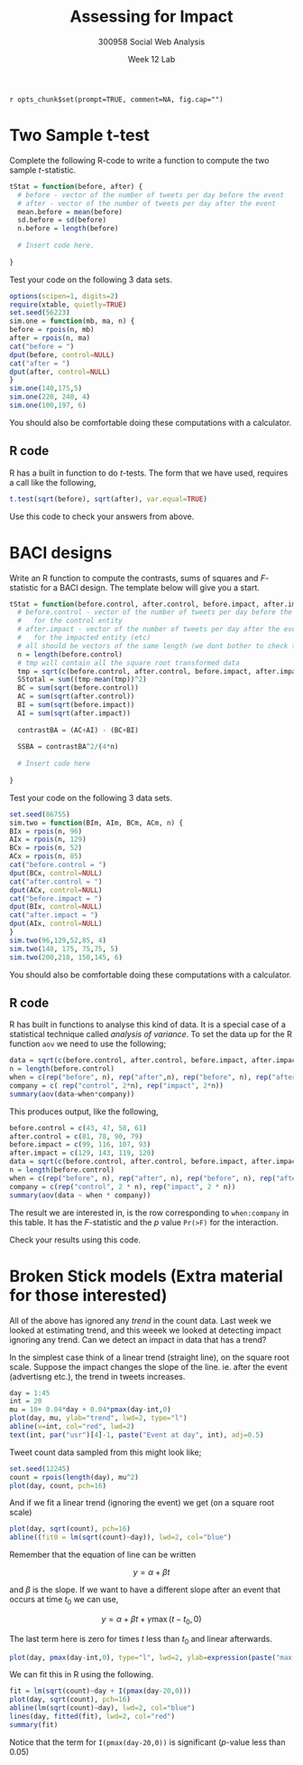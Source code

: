 % Assessing for Impact
% 300958 Social Web Analysis 
% Week 12 Lab

`r opts_chunk$set(prompt=TRUE, comment=NA, fig.cap="")`


# Two Sample t-test

Complete the following R-code to write a function to compute the two sample $t$-statistic.

```r
tStat = function(before, after) {
  # before - vector of the number of tweets per day before the event
  # after - vector of the number of tweets per day after the event
  mean.before = mean(before)
  sd.before = sd(before)
  n.before = length(before)  
  
  # Insert code here.
  
}
```

Test your code on the following 3 data sets.

```r
options(scipen=1, digits=2)
require(xtable, quietly=TRUE)
set.seed(56223)
sim.one = function(mb, ma, n) {
before = rpois(n, mb)
after = rpois(n, ma)
cat("before = ")
dput(before, control=NULL)
cat("after = ")
dput(after, control=NULL)
}
sim.one(140,175,5)
sim.one(220, 240, 4)
sim.one(100,197, 6)
```

You should also be comfortable doing these computations with a calculator.

## R code

R has a built in function to do $t$-tests. The form that we
have used, requires a call like the following,

```r
t.test(sqrt(before), sqrt(after), var.equal=TRUE)
```

Use this code to check your answers from above.

# BACI designs 

Write an R function to compute the contrasts, sums of squares and $F$-statistic for a BACI design. The template below will give you a start.

```r
tStat = function(before.control, after.control, before.impact, after.impact) {
  # before.control - vector of the number of tweets per day before the event 
  #   for the control entity
  # after.impact - vector of the number of tweets per day after the event 
  #   for the impacted entity (etc)
  # all should be vectors of the same length (we dont bother to check this)
  n = length(before.control)
  # tmp will contain all the square root transformed data
  tmp = sqrt(c(before.control, after.control, before.impact, after.impact))
  SStotal = sum((tmp-mean(tmp))^2)
  BC = sum(sqrt(before.control))
  AC = sum(sqrt(after.control))
  BI = sum(sqrt(before.impact))
  AI = sum(sqrt(after.impact))
  
  contrastBA = (AC+AI) - (BC+BI)
  
  SSBA = contrastBA^2/(4*n)
  
  # Insert code here
  
}
```

Test your code on the following 3 data sets.

```r
set.seed(86755)
sim.two = function(BIm, AIm, BCm, ACm, n) {
BIx = rpois(n, 96)
AIx = rpois(n, 129)
BCx = rpois(n, 52)
ACx = rpois(n, 85)
cat("before.control = ")
dput(BCx, control=NULL)
cat("after.control = ")
dput(ACx, control=NULL)
cat("before.impact = ")
dput(BIx, control=NULL)
cat("after.impact = ")
dput(AIx, control=NULL)
}
sim.two(96,129,52,85, 4)
sim.two(140, 175, 75,75, 5)
sim.two(200,210, 150,145, 6)
```

You should also be comfortable doing these computations with a calculator.

## R code

R has built in functions to analyse this kind of data. It is a special case of a statistical technique
called _analysis of variance_. To set the data up for the R function `aov` we need to use the following;

```r
data = sqrt(c(before.control, after.control, before.impact, after.impact))
n = length(before.control)
when = c(rep("before", n), rep("after",n), rep("before", n), rep("after",n))
company = c( rep("control", 2*n), rep("impact", 2*n))
summary(aov(data~when*company))
```

This produces output, like the following,

```r
before.control = c(43, 47, 58, 61)
after.control = c(81, 78, 90, 79)
before.impact = c(99, 116, 107, 93)
after.impact = c(129, 143, 119, 120)
data = sqrt(c(before.control, after.control, before.impact, after.impact))
n = length(before.control)
when = c(rep("before", n), rep("after", n), rep("before", n), rep("after", n))
company = c(rep("control", 2 * n), rep("impact", 2 * n))
summary(aov(data ~ when * company))
```

The result we are interested in, is the row corresponding to `when:company` in this table. 
It has the $F$-statistic and the $p$ value `Pr(>F)` for the interaction.

Check your results using this code.

# Broken Stick models   (Extra material for those interested)

All of the above has ignored any _trend_ in the count data. Last week we looked at estimating trend, 
and this weeek we looked at detecting impact ignoring any trend. Can we detect an impact in data that has a trend?

In the simplest case think of a linear trend (straight line), on the square root scale. 
Suppose the impact changes the slope of the line. ie. after the event (advertisng etc.), 
the trend in tweets increases.

```r
day = 1:45
int = 20
mu = 10+ 0.04*day + 0.04*pmax(day-int,0)
plot(day, mu, ylab="trend", lwd=2, type="l")
abline(v=int, col="red", lwd=2)
text(int, par("usr")[4]-1, paste("Event at day", int), adj=0.5)
```

Tweet count data sampled from this might look like;

```r
set.seed(12245)
count = rpois(length(day), mu^2)
plot(day, count, pch=16)
```


And if we fit a linear trend (ignoring the event) we get (on a square root scale)

```r
plot(day, sqrt(count), pch=16)
abline((fit0 = lm(sqrt(count)~day)), lwd=2, col="blue")
```


Remember that the equation of line can be written

$$y = \alpha + \beta t$$

and $\beta$ is the slope. If we want to have a different slope after an event that occurs at time $t_0$ we can use,

$$y = \alpha + \beta t  + \gamma \max(t-t_0,0)$$

The last term here is zero for times $t$ less than $t_0$ and linear afterwards.

```r
plot(day, pmax(day-int,0), type="l", lwd=2, ylab=expression(paste("max(", t-t[0], ",0)")))
```

We can fit this in R using the following.

```r
fit = lm(sqrt(count)~day + I(pmax(day-20,0)))
plot(day, sqrt(count), pch=16)
abline(lm(sqrt(count)~day), lwd=2, col="blue")
lines(day, fitted(fit), lwd=2, col="red")
summary(fit)
```

Notice that the term for `I(pmax(day-20,0))` is significant ($p$-value less than 0.05)
